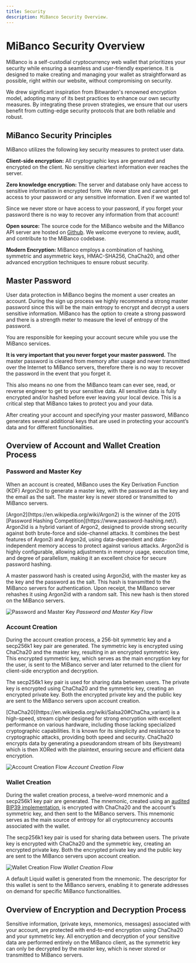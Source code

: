 ```yaml
---
title: Security
description: MiBanco Security Overview.
---
```



# MiBanco Security Overview

MiBanco is a self-custodial cryptocurrency web wallet that prioritizes your security while ensuring a seamless and user-friendly experience. It is designed to make creating and managing your wallet as straightforward as possible, right within our website, without compromising on security.

We drew significant inspiration from Bitwarden's renowned encryption model, adopting many of its best practices to enhance our own security measures. By integrating these proven strategies, we ensure that our users benefit from cutting-edge security protocols that are both reliable and robust.

## MiBanco Security Principles

MiBanco utilizes the following key security measures to protect user data.

**Client-side encryption:** All cryptographic keys are generated and encrypted on the client. No sensitive cleartext information ever reaches the server.

**Zero knowledge encryption:** The server and database only have access to sensitive information in encrypted form. We never store and cannot get access to your password or any sensitive information. Even if we wanted to!

<Callout type="warning" emoji="⚠️">
  Since we never store or have access to your password, if you forget your
  password there is no way to recover any information from that account!
</Callout>

**Open source:** The source code for the MiBanco website and the MiBanco API server are hosted on [Github](https://github.com/AmbossTech). We welcome everyone to review, audit, and contribute to the MiBanco codebase.

**Modern Encryption:** MiBanco employs a combination of hashing, symmetric and asymmetric keys, HMAC-SHA256, ChaCha20, and other advanced encryption techniques to ensure robust security.

## Master Password

User data protection in MiBanco begins the moment a user creates an account. During the sign up process we highly recommend a strong master password since this will be the main entropy to encrypt and decrypt a users sensitive information. MiBanco has the option to create a strong password and there is a strength meter to measure the level of entropy of the password.

<Callout type="warning" emoji="⚠️">
  You are responsible for keeping your account secure while you use the MiBanco
  services.
</Callout>

**It is very important that you never forget your master password.** The master password is cleared from memory after usage and never transmitted over the Internet to MiBanco servers, therefore there is no way to recover the password in the event that you forget it.

This also means no one from the MiBanco team can ever see, read, or reverse engineer to get to your sensitive data. All sensitive data is fully encrypted and/or hashed before ever leaving your local device. This is a critical step that MiBanco takes to protect you and your data.

After creating your account and specifying your master password, MiBanco generates several additional keys that are used in protecting your account’s data and for different functionalities.

## Overview of Account and Wallet Creation Process

### Password and Master Key

When an account is created, MiBanco uses the Key Derivation Function (KDF) Argon2id to generate a master key, with the password as the key and the email as the salt. The master key is never stored or transmitted to MiBanco servers.

<Callout type="info" emoji="💡">
  [Argon2](https://en.wikipedia.org/wiki/Argon2) is the winner of the 2015
  [Password Hashing Competition](https://www.password-hashing.net/). Argon2id is
  a hybrid variant of Argon2, designed to provide strong security against both
  brute-force and side-channel attacks. It combines the best features of Argon2i
  and Argon2d, using data-dependent and data-independent memory access to
  protect against various attacks. Argon2id is highly configurable, allowing
  adjustments in memory usage, execution time, and degree of parallelism, making
  it an excellent choice for secure password hashing.
</Callout>

A master password hash is created using Argon2id, with the master key as the key and the password as the salt. This hash is transmitted to the MiBanco servers for authentication. Upon receipt, the MiBanco server rehashes it using Argon2id with a random salt. This new hash is then stored on the MiBanco servers.

![Password and Master Key](/assets/security/passwordAndMasterKey.png)
_Password and Master Key Flow_

### Account Creation

During the account creation process, a 256-bit symmetric key and a secp256k1 key pair are generated. The symmetric key is encrypted using ChaCha20 and the master key, resulting in an encrypted symmetric key. This encrypted symmetric key, which serves as the main encryption key for the user, is sent to the MiBanco server and later returned to the client for client-side encryption and decryption.

The secp256k1 key pair is used for sharing data between users. The private key is encrypted using ChaCha20 and the symmetric key, creating an encrypted private key. Both the encrypted private key and the public key are sent to the MiBanco servers upon account creation.

<Callout type="info" emoji="💡">
  [ChaCha20](https://en.wikipedia.org/wiki/Salsa20#ChaCha_variant) is a
  high-speed, stream cipher designed for strong encryption with excellent
  performance on various hardware, including those lacking specialized
  cryptographic capabilities. It is known for its simplicity and resistance to
  cryptographic attacks, providing both speed and security. ChaCha20 encrypts
  data by generating a pseudorandom stream of bits (keystream) which is then
  XORed with the plaintext, ensuring secure and efficient data encryption.
</Callout>

![Account Creation Flow](/assets/security/accountCreationFlow.png)
_Account Creation Flow_

### Wallet Creation

During the wallet creation process, a twelve-word mnemonic and a secp256k1 key pair are generated. The mnemonic, created using an [audited BIP39 implementation](https://github.com/paulmillr/scure-bip39), is encrypted with ChaCha20 and the account's symmetric key, and then sent to the MiBanco servers. This mnemonic serves as the main source of entropy for all cryptocurrency accounts associated with the wallet.

The secp256k1 key pair is used for sharing data between users. The private key is encrypted with ChaCha20 and the symmetric key, creating an encrypted private key. Both the encrypted private key and the public key are sent to the MiBanco servers upon account creation.

![Wallet Creation Flow](/assets/security/walletCreationFlow.png)
_Wallet Creation Flow_

A default Liquid wallet is generated from the mnemonic. The descriptor for this wallet is sent to the MiBanco servers, enabling it to generate addresses on demand for specific MiBanco functionalities.

## Overview of Encryption and Decryption Process

Sensitive information, (private keys, mnemonics, messages) associated with your account, are protected with end-to-end encryption using ChaCha20 and your symmetric key. All encryption and decryption of your sensitive data are performed entirely on the MiBanco client, as the symmetric key can only be decrypted by the master key, which is never stored or transmitted to MiBanco servers.
